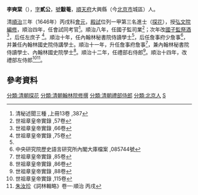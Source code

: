 '''李奭棠'''（{{bd|？||1667年|catIdx=L李}}），[[表字|字]]'''貳公'''，[[號|號]]'''黻菴'''，[[順天府|順天府]]大興縣（今[[北京市|北京市]]城區）人。

清[[順治|順治]]三年（1646年）丙戌科[[會元|會元]]，[[殿試|殿試]]位列一甲第三名進士（[[探花|探花]]），授[[弘文院|弘文院]][[編修|編修]]，順治四年，任會試同考官<ref>清秘述聞三種 ,上冊13卷 ,387</ref>。順治八年，任國子監司業<ref>世祖章皇帝實錄 ,57卷</ref>；次年改[[國子監祭酒|國子監祭酒]]<ref>世祖章皇帝實錄 ,66卷</ref>，后任左庶子	<ref name="#1">世祖章皇帝實錄 ,75卷</ref>。順治十年，任內翰林秘書院侍讀學士<ref name="#1"/>，后任詹事府少詹事<ref>中央研究院歷史語言研究所內閣大庫檔案 ,085744號</ref>，并兼任內翰林國史院侍講學士。順治十一年，升任詹事府詹事<ref>世祖章皇帝實錄 ,85卷</ref>，兼內翰林秘書院侍讀學士、內翰林國史院學士<ref>世祖章皇帝實錄 ,86卷</ref>。順治十二年，任禮部右侍郎<ref>世祖章皇帝實錄 ,88卷</ref>。順治十四年，改禮部左侍郎<ref>世祖章皇帝實錄 ,115卷</ref><ref>[[朱汝珍|朱汝珍]]《詞林輯略》卷一·順治 丙戌</ref>。

==參考資料==
{{reflist|2}}
{{清朝人物小作品}}
{{順治三年丙戌科殿試金榜}}
{{DEFAULTSORT:Li李}}
[[分類:清朝探花|分類:清朝探花]]
[[分類:清朝翰林院修撰|分類:清朝翰林院修撰]]
[[分類:清朝禮部侍郎|分類:清朝禮部侍郎]]
[[分類:北京人|分類:北京人]]
[[分類:李姓|S]]